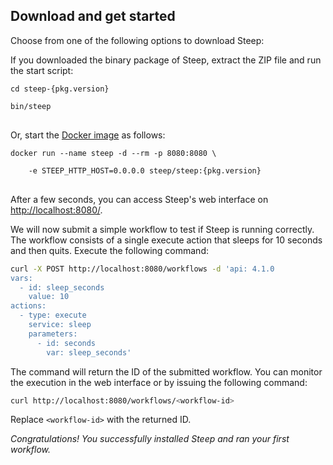 
## Download and get started

Choose from one of the following options to download Steep:

<DownloadButtons />

If you downloaded the binary package of Steep, extract the ZIP file and run the
start script:

<pre>
<code class="hljs language-bash"><span class="hljs-built_in">cd</span> steep-{pkg.version}<br />
bin/steep
</code>
</pre>

Or, start the [Docker image](https://hub.docker.com/orgs/steep/steep) as
follows:

<pre>
<code class="hljs language-bash">docker run --name steep -d --rm -p 8080:8080 \<br />
<React.Fragment>&#32;&#32;&#32;&#32;</React.Fragment>-e STEEP_HTTP_HOST=0.0.0.0 steep/steep:{pkg.version}
</code>
</pre>

After a few seconds, you can access Steep's web interface on
<http://localhost:8080/>.

We will now submit a simple workflow to test if Steep is running correctly. The
workflow consists of a single execute action that sleeps for 10 seconds and
then quits. Execute the following command:

```bash
curl -X POST http://localhost:8080/workflows -d 'api: 4.1.0
vars:
  - id: sleep_seconds
    value: 10
actions:
  - type: execute
    service: sleep
    parameters:
      - id: seconds
        var: sleep_seconds'
```

The command will return the ID of the submitted workflow. You can monitor the
execution in the web interface or by issuing the following command:

```bash
curl http://localhost:8080/workflows/<workflow-id>
```

Replace `<workflow-id>` with the returned ID.

*Congratulations! You successfully installed Steep and ran your first workflow.*
